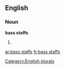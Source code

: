 
==English==

===Noun===
'''bass staffs'''

# {{plural of|[[bass staff]]}}

[[Category:English plurals]]

[[ar:bass staffs]]
[[fr:bass staffs]]